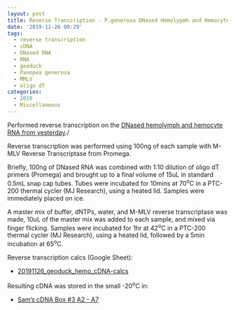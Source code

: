```yaml
---
layout: post
title: Reverse Transcription - P.generosa DNased Hemolypmh and Hemocyte RNA from 20191125
date: '2019-11-26 09:29'
tags:
  - reverse transcription
  - cDNA
  - DNased RNA
  - RNA
  - geoduck
  - Panopea generosa
  - MMLV
  - oligo dT
categories:
  - 2019
  - Miscellaneous
---
```

Performed reverse transcription on the [DNased hemolymph and hemocyte RNA from yesterday](https://robertslab.github.io/sams-notebook/posts/2019/2019-11-25-RNA-Isolation-and-Quantification-Geoduck-hemolymph-and-hemocyte-samples/)./

Reverse transcription was performed using 100ng of each sample with M-MLV Reverse Transcriptase from Promega.

Briefly, 100ng of DNased RNA was combined with 1:10 dilution of oligo dT primers (Promega) and brought up to a final volume of 15uL in standard 0.5mL snap cap tubes. Tubes were incubated for 10mins at 70<sup>o</sup>C in a PTC-200 thermal cycler (MJ Research), using a heated lid. Samples were immediately placed on ice.

A master mix of buffer, dNTPs, water, and M-MLV reverse transcriptase was made, 10uL of the master mix was added to each sample, and mixed via finger flicking. Samples were incubated for 1hr at 42<sup>o</sup>C in a PTC-200 thermal cycler (MJ Research), using a heated lid, followed by a 5min incubation at 65<sup>o</sup>C.

Reverse transcription calcs (Google Sheet):

- [20191126_geoduck_hemo_cDNA-calcs](https://docs.google.com/spreadsheets/d/1gzXoUYoJbOdBXwYH_KABzw88cX_YxcPCFMaHx_SC_Os/edit?usp=sharing)

Resulting cDNA was stored in the small -20<sup>o</sup>C in:

- [Sam's cDNA Box #3 A2 - A7](https://docs.google.com/spreadsheets/d/1dH1nrwITQwoYXUFSNx0-dHIjquq_Pde11pJ3Hz7K1Xc/edit#gid=0)
